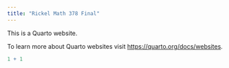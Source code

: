 ---
title: "Rickel Math 378 Final"
---

This is a Quarto website.

To learn more about Quarto websites visit <https://quarto.org/docs/websites>.

```{r}
1 + 1
```

